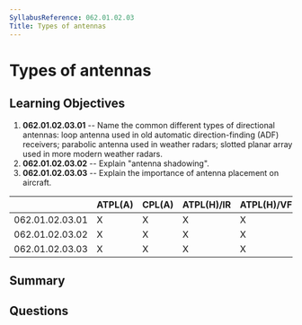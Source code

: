```yaml
---
SyllabusReference: 062.01.02.03
Title: Types of antennas
---
```


# Types of antennas

## Learning Objectives

1. **062.01.02.03.01** -- Name the common different types of directional antennas:
   loop antenna used in old automatic direction-finding (ADF) receivers;
   parabolic antenna used in weather radars; slotted planar array used in more
   modern weather radars.
2. **062.01.02.03.02** -- Explain "antenna shadowing".
3. **062.01.02.03.03** -- Explain the importance of antenna placement on aircraft.

|                 | ATPL(A) | CPL(A) | ATPL(H)/IR | ATPL(H)/VFR | CPL(H) | IR  | CBIR(A) |
| --------------- | ------- | ------ | ---------- | ----------- | ------ | --- | ------- |
| 062.01.02.03.01 | X       | X      | X          | X           | X      | X   |         |
| 062.01.02.03.02 | X       | X      | X          | X           | X      |     |         |
| 062.01.02.03.03 | X       | X      | X          | X           | X      |     |         |

## Summary

## Questions
